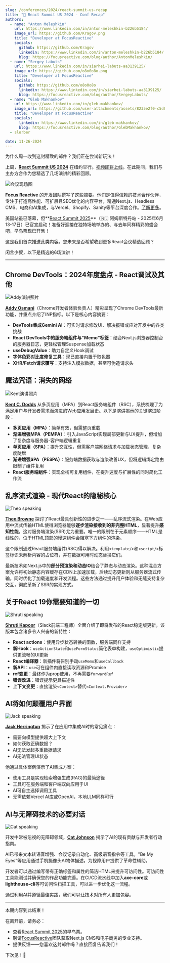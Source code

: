 ```yaml
---
slug: /conferences/2024/react-summit-us-recap
title: "📅 React Summit US 2024 - Conf Recap"
authors:
  - name: "Anton Meleshkin"
    url: https://www.linkedin.com/in/anton-meleshkin-b226b5184/
    image_url: https://github.com/Kragov.png
    title: "Developer at FocusReactive"
    socials:
      github: https://github.com/Kragov
      linkedin: https://www.linkedin.com/in/anton-meleshkin-b226b5184/
      blog: https://focusreactive.com/blog/author/AntonMeleshkin/
  - name: "Sergey Labuts"
    url: https://www.linkedin.com/in/siarhei-labuts-aa3139125/
    image_url: https://github.com/o8o0o8o.png
    title: "Developer at FocusReactive"
    socials:
      github: https://github.com/o8o0o8o
      linkedin: https://www.linkedin.com/in/siarhei-labuts-aa3139125/
      blog: https://focusreactive.com/blog/author/SergeyLabuts/
  - name: "Gleb Makhankov"
    url: https://www.linkedin.com/in/gleb-makhankov/
    image_url: https://github.com/user-attachments/assets/8235e2f0-c5d8-4dd5-89ea-305fb47a8285
    title: "Developer at FocusReactive"
    socials:
      linkedin: https://www.linkedin.com/in/gleb-makhankov/
      blog: https://focusreactive.com/blog/author/GlebMakhankov/
  - slorber

date: 11-26-2024
---
```


为什么周一收到这封精致的邮件？我们正在尝试新玩法！

上周，**[React Summit US 2024](https://reactsummit.us?utm_source=Newsletter&utm_medium=thisweekinreact)** 在纽约举行。[视频即将上线](https://gitnation.com/events/react-summit-us-2024/talks)。在此期间，我们与主办方合作为您精选了几场演讲的精彩回顾。

<!-- truncate -->

![会议现场图](/emails/conferences/2024/react-summit-us/conf.jpg)

**[Focus Reactive](https://focusreactive.com?utm_source=Newsletter&utm_medium=thisweekinreact)** 的开发团队撰写了这些摘要。他们是值得信赖的技术合作伙伴，专注于打造高性能、可扩展且SEO优化的内容平台，精通Next.js、Headless CMS、电商和AI集成，与Vercel、Shopify、Sanity等平台深度合作。[了解更多](https://focusreactive.com?utm_source=Newsletter&utm_medium=thisweekinreact)。

美国站虽已落幕，但**[React Summit 2025](https://reactsummit.com?utm_source=Newsletter&utm_medium=thisweekinreact)**（🇳🇱 阿姆斯特丹站 - 2025年6月13-17日）已官宣启动！准备好迎接在独特场地举办的、与去年同样精彩的盛会吧，早鸟票现已开售！

这是我们首次推送此类内容。您未来是否希望收到更多React会议精选回顾？

闲言少叙，以下是精选的6场演讲！

<SubscribeFormEmbed placement="top" />

---

## Chrome DevTools：2024年度盘点 - React调试及其他

![Addy演讲照片](/emails/conferences/2024/react-summit-us/addy.jpg)

**[Addy Osmani](https://bsky.app/profile/addyosmani.bsky.social)**（Chrome开发者体验负责人）精彩呈现了Chrome DevTools最新功能，并重点介绍了INP指标。以下是核心内容摘要：

- **DevTools集成Gemini AI**：可实时请求修改UI、解决报错或应对开发中的各类挑战
- **React DevTools中的服务端组件与"Memo"标签**：结合Next.js浏览器控制台的服务器日志，更轻松管理Suspense加载状态
- **useDebugValue**：助力自定义Hook调试
- **字体色彩对比度修复工具**：现已直接内置于取色器
- **XHR/Fetch请求覆写**：支持注入模拟数据，甚至可伪造请求头

## 魔法咒语：消失的网络

![Kent演讲照片](/emails/conferences/2024/react-summit-us/kent.jpg)

**[Kent C. Dodds](https://bsky.app/profile/kentcdodds.com)** 从多页应用（MPA）到React服务端组件（RSC），系统梳理了为满足用户与开发者需求而演进的Web应用发展史。以下是演讲揭示的关键演进阶段：

- **多页应用（MPA）**：简单有效，但需整页重载
- **渐进增强MPA（PEMPA）**：引入JavaScript实现局部更新与UX提升，但增加了复杂度与服务器-客户端逻辑重复
- **单页应用（SPA）**：提升交互性，但需客户端网络请求与加载状态管理，复杂度陡增
- **渐进增强SPA（PESPA）**：服务端数据获取与渲染改善UX，但将逻辑绑定路由限制了组件复用
- **React服务端组件**：实现全栈可复用组件，在提升速度与扩展性的同时简化工作流

## 乱序流式渲染 - 现代React的隐秘核心

![Theo speaking](/emails/conferences/2024/react-summit-us/theo.jpg)

**[Theo Browne](https://bsky.app/profile/t3.gg)** 探讨了React最具创新性的进步之一——乱序流式渲染。在Web应用中流式传输HTML使得浏览器能够**逐步渲染接收到的非完整HTML**，显著提升**感知性能**，这对服务端渲染(SSR)尤为重要。唯一的限制在于元素顺序——HTML是线性的，位于HTML顶部的慢速组件会阻塞下方组件的渲染。

这个限制通过React服务端组件(RSC)得以解决。利用`<template/>`和`<script/>`标签标识未解析内容的占位符，并在数据可用时动态替换它们。

最新技术如Next.js中的**部分预渲染和动态IO**结合了静态与动态渲染。这种混合方案允许将初始静态内容缓存在CDN上加速加载，后续动态更新则从服务器流式传输，同时优化了加载速度和开发流程。这些方法通过提升用户体验和无缝支持复杂交互，彻底革新了SSR的实现方式。

<SubscribeFormEmbed placement="middle" />

## 关于React 19你需要知道的一切

![Shruti speaking](/emails/conferences/2024/react-summit-us/shruti.jpg)

**[Shruti Kapoor](https://bsky.app/profile/shrutikapoor08.bsky.social)**（Slack前端工程师）全面介绍了即将发布的React稳定版更新，该版本包含诸多令人兴奋的新特性：

- **React actions**：使用异步状态转换的函数，服务端同样支持
- **新Hook**：`useActionState`和`useFormStatus`简化表单构建，`useOptimistic`提供更流畅的UI更新
- **React编译器**：新插件将告别手动`useMemo`和`useCallback`
- **新API**：`use`可在组件内直接读取资源和Promise
- **ref变更**：最终作为prop使用，不再需要`forwardRef`
- **错误改进**：错误提示更具描述性
- **上下文变更**：直接渲染`<Context>`替代`<Context.Provider>`

## AI将如何颠覆用户界面

![Jack speaking](/emails/conferences/2024/react-summit-us/jack.jpg)

**[Jack Herrington](https://bsky.app/profile/jherr.dev)** 揭示了在应用中集成AI时的常见痛点：

- 需要向模型提供超大上下文
- 如何获取正确数据？
- AI无法发起多重数据请求
- AI无法管理UI状态

他通过具体案例演示了AI集成方案：

- 使用工具是实现检索增强生成(RAG)的最简途径
- 工具可在服务端和客户端双向应用于UI
- AI可自主选择调用工具
- 无需依赖Vercel AI库或OpenAI，本地LLM同样可行

## AI与无障碍技术的必要对话

![Cat speaking](/emails/conferences/2024/react-summit-us/cat.jpg)

开发中常被忽视的无障碍领域，**[Cat Johnson](https://www.linkedin.com/in/catandthemachines/)** 揭示了AI的现有贡献与开发者行动指南。

AI已带来文本转语音增强、会议记录自动化、高级语音指令等工具。"Be My Eyes"等应用通过手机摄像头AI物体描述，为视障用户提供了革命性辅助。

开发者可以通过编写带有正确标签和属性的简洁HTML来提升可访问性。可访问性工具能测试并确保您的作品功能完善。在CI/CD流水线中加入**axe-core**或**lighthouse-cli**等可访问性扫描工具，可以进一步优化这一流程。

通过利用AI并遵循最佳实践，我们可以让技术对所有人更加包容。

---

本期内容到此结束！

在离开前，请务必：

- 查看[React Summit 2025](https://reactsummit.com?utm_source=Newsletter&utm_medium=thisweekinreact)的早鸟票。
- 聘请[FocusReactive](https://focusreactive.com/?utm_source=Newsletter&utm_medium=thisweekinreact)团队获取Next.js CMS和电子商务的专业支持。
- 提供反馈——您喜欢这封邮件吗？直接回复告诉我们！

下次见！👋